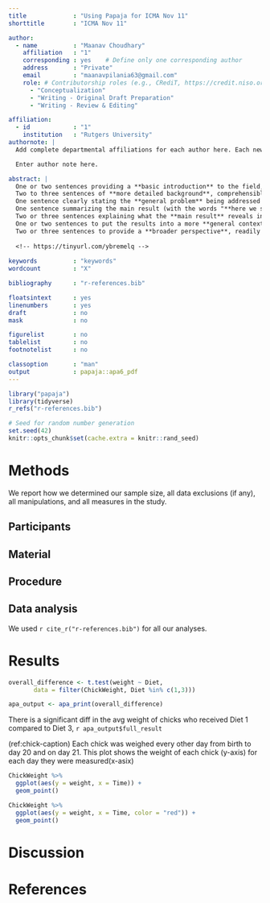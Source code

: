 ```yaml
---
title             : "Using Papaja for ICMA Nov 11"
shorttitle        : "ICMA Nov 11"

author: 
  - name          : "Maanav Choudhary"
    affiliation   : "1"
    corresponding : yes    # Define only one corresponding author
    address       : "Private"
    email         : "maanavpilania63@gmail.com"
    role: # Contributorship roles (e.g., CRediT, https://credit.niso.org/)
      - "Conceptualization"
      - "Writing - Original Draft Preparation"
      - "Writing - Review & Editing"

affiliation:
  - id            : "1"
    institution   : "Rutgers University"
authornote: |
  Add complete departmental affiliations for each author here. Each new line herein must be indented, like this line.

  Enter author note here.

abstract: |
  One or two sentences providing a **basic introduction** to the field,  comprehensible to a scientist in any discipline.
  Two to three sentences of **more detailed background**, comprehensible  to scientists in related disciplines.
  One sentence clearly stating the **general problem** being addressed by  this particular study.
  One sentence summarizing the main result (with the words "**here we show**" or their equivalent).
  Two or three sentences explaining what the **main result** reveals in direct comparison to what was thought to be the case previously, or how the  main result adds to previous knowledge.
  One or two sentences to put the results into a more **general context**.
  Two or three sentences to provide a **broader perspective**, readily comprehensible to a scientist in any discipline.
  
  <!-- https://tinyurl.com/ybremelq -->
  
keywords          : "keywords"
wordcount         : "X"

bibliography      : "r-references.bib"

floatsintext      : yes
linenumbers       : yes
draft             : no
mask              : no

figurelist        : no
tablelist         : no
footnotelist      : no

classoption       : "man"
output            : papaja::apa6_pdf
---
```


```r
library("papaja")
library(tidyverse)
r_refs("r-references.bib")
```

```r
# Seed for random number generation
set.seed(42)
knitr::opts_chunk$set(cache.extra = knitr::rand_seed)
```



# Methods
We report how we determined our sample size, all data exclusions (if any), all manipulations, and all measures in the study. <!-- 21-word solution (Simmons, Nelson & Simonsohn, 2012; retrieved from http://ssrn.com/abstract=2160588) -->

## Participants

## Material

## Procedure

## Data analysis
We used `r cite_r("r-references.bib")` for all our analyses.


# Results

```r
overall_difference <- t.test(weight ~ Diet,
       data = filter(ChickWeight, Diet %in% c(1,3)))

apa_output <- apa_print(overall_difference)
```
There is a significant diff in the avg weight of chicks who received Diet 1 compared to Diet 3, `r apa_output$full_result`

(ref:chick-caption) Each chick was weighed every other day from birth to day 20 and on day 21. This plot shows the weight of each chick (y-axis) for each day they were measured(x-asix)

```r
ChickWeight %>%
  ggplot(aes(y = weight, x = Time)) +
  geom_point()
```

```r
ChickWeight %>%
  ggplot(aes(y = weight, x = Time, color = "red")) +
  geom_point()
```

# Discussion


\newpage

# References

::: {#refs custom-style="Bibliography"}
:::
